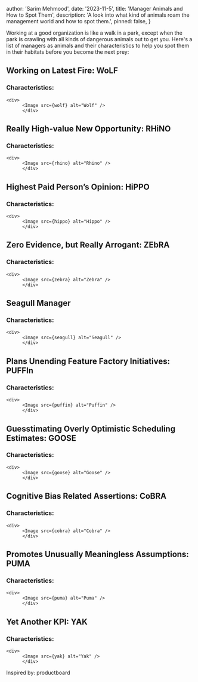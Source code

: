 

  author: 'Sarim Mehmood',
  date: '2023-11-5',
  title: 'Manager Animals and How to Spot Them',
  description:
    'A look into what kind of animals roam the management world and how to spot them.',
  pinned: false,
}


Working at a good organization is like a walk in a park, except when the park is crawling with all kinds of dangerous animals out to get you. Here's a list of managers as animals and their characteristics to help you spot them in their habitats before you become the next prey:

## Working on Latest Fire: WoLF

### Characteristics:

    <div>
          <Image src={wolf} alt="Wolf" />
          </div>

## Really High-value New Opportunity: RHiNO

### Characteristics:

    <div>
          <Image src={rhino} alt="Rhino" />
          </div>

## Highest Paid Person’s Opinion: HiPPO

### Characteristics:

    <div>
          <Image src={hippo} alt="Hippo" />
          </div>

## Zero Evidence, but Really Arrogant: ZEbRA

### Characteristics:

    <div>
          <Image src={zebra} alt="Zebra" />
          </div>

## Seagull Manager

### Characteristics:

    <div>
          <Image src={seagull} alt="Seagull" />
          </div>

## Plans Unending Feature Factory Initiatives: PUFFIn

### Characteristics:

    <div>
          <Image src={puffin} alt="Puffin" />
          </div>

## Guesstimating Overly Optimistic Scheduling Estimates: GOOSE

### Characteristics:

    <div>
          <Image src={goose} alt="Goose" />
          </div>

## Cognitive Bias Related Assertions: CoBRA

### Characteristics:

    <div>
          <Image src={cobra} alt="Cobra" />
          </div>

## Promotes Unusually Meaningless Assumptions: PUMA

### Characteristics:

    <div>
          <Image src={puma} alt="Puma" />
          </div>

## Yet Another KPI: YAK

### Characteristics:

    <div>
          <Image src={yak} alt="Yak" />
          </div>



Inspired by: productboard
